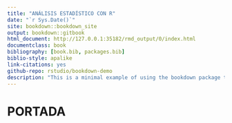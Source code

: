 ```yaml
--- 
title: "ANÁLISIS ESTADÍSTICO CON R"
date: "`r Sys.Date()`"
site: bookdown::bookdown_site
output: bookdown::gitbook
html_document: http://127.0.0.1:35182/rmd_output/0/index.html
documentclass: book
bibliography: [book.bib, packages.bib]
biblio-style: apalike
link-citations: yes
github-repo: rstudio/bookdown-demo
description: "This is a minimal example of using the bookdown package to write a book. The output format for this example is bookdown::gitbook."
---
```


# PORTADA  {-}
